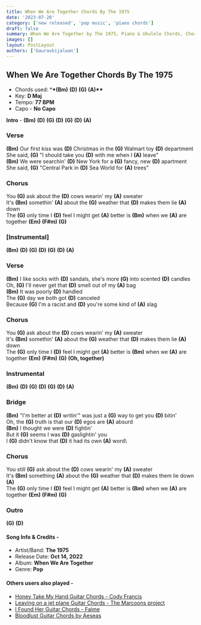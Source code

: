 ```yaml
---
title: When We Are Together Chords By The 1975
date: '2023-07-20'
category: ['new released', 'pop music', 'piano chords']
draft: false
summary: When We Are Together by The 1975, Piano & Ukulele Chords, Chords used - (Bm) (D) (G) (A), Capo - No Capo, Key - D major.
images: []
layout: PostLayout
authors: ['Gauravbijalwan']
---
```


## When We Are Together Chords By The 1975

- Chords used: \***\*(Bm)** **(D)** **(G)** **(A)\*\***
- Key: **D Maj**
- Tempo: **77 BPM**
- Capo - **No Capo**

**Intro** - **(Bm)** **(D)** **(G)** **(D)** **(G)** **(D)** **(A)**

### Verse

**(Bm)** Our first kiss was **(D)** Christmas in the **(G)** Walmart toy **(D)** department\
She said, **(G)** "I should take you **(D)** with me when I **(A)** leave"\
**(Bm)** We were searchin' **(D)** New York for a **(G)** fancy, new **(D)** apartment\
She said, **(G)** "Central Park in **(D)** Sea World for **(A)** trees"

### Chorus

You **(G)** ask about the **(D)** cows wearin' my **(A)** sweater\
It's **(Bm)** somethin' **(A)** about the **(G)** weather that **(D)** makes them lie **(A)** down\
The **(G)** only time I **(D)** feel I might get **(A)** better is **(Bm)** when we **(A)** are together **(Em)** **(F#m)** **(G)**

### \[Instrumental\]

**(Bm)** **(D)** **(G)** **(D)** **(G)** **(D)** **(A)**

### Verse

**(Bm)** I like socks with **(D)** sandals, she's morе **(G)** into scented **(D)** candles\
Oh, **(G)** I'll nеver get that **(D)** smell out of my **(A)** bag\
**(Bm)** It was poorly **(D)** handled\
The **(G)** day we both got **(D)** canceled\
Because **(G)** I'm a racist and **(D)** you're some kind of **(A)** slag

### Chorus

You **(G)** ask about the **(D)** cows wearin' my **(A)** sweater\
It's **(Bm)** somethin' **(A)** about the **(G)** weather that **(D)** makes them lie **(A)** down\
The **(G)** only time I **(D)** feel I might get **(A)** better is **(Bm)** when we **(A)** are together **(Em)** **(F#m)** **(G)** **(Oh, together)**

### Instrumental

**(Bm)** **(D)** **(G)** **(D)** **(G)** **(D)** **(A)**

### Bridge

**(Bm)** "I'm better at **(D)** writin'" was just a **(G)** way to get you **(D)** bitin'\
Oh, the **(G)** truth is that our **(D)** egos are **(A)** absurd\
**(Bm)** I thought we were **(D)** fightin'\
But it **(G)** seems I was **(D)** gaslightin' you\
I **(G)** didn't know that **(D)** it had its own **(A)** word\

### Chorus

You still **(G)** ask about the **(D)** cows wearin' my **(A)** sweater\
It's **(Bm)** something **(A)** about the **(G)** weather that **(D)** makes them lie down **(A)**\
The **(G)** only time I **(D)** feel I might get **(A)** better is **(Bm)** when we **(A)** are together **(Em)** **(F#m)** **(G)**

### Outro

**(G)** **(D)**

#### Song Info & Credits -

- Artist/Band: **The 1975**
- Release Date: **Oct 14, 2022**
- Album: **When We Are Together**
- Genre: **Pop**

#### Others users also played -

- [Honey Take My Hand Guitar Chords - Cody Francis](https://www.chordsco.com/chords/honey-take-my-hand-guitar-chords-cody-francis)
- [Leaving on a jet plane Guitar Chords - The Marcoons project](https://www.chordsco.com/chords/leaving-on-a-jet-plane-guitar-chords-the-marcoons-project)
- [I Found Her Guitar Chords - Faime](https://www.chordsco.com/chords/i-found-her-guitar-chords-faime)
- [Bloodlust Guitar Chords by Aeseas](https://www.chordsco.com/chords/bloodlust-guitar-chords-by-aeseas)
